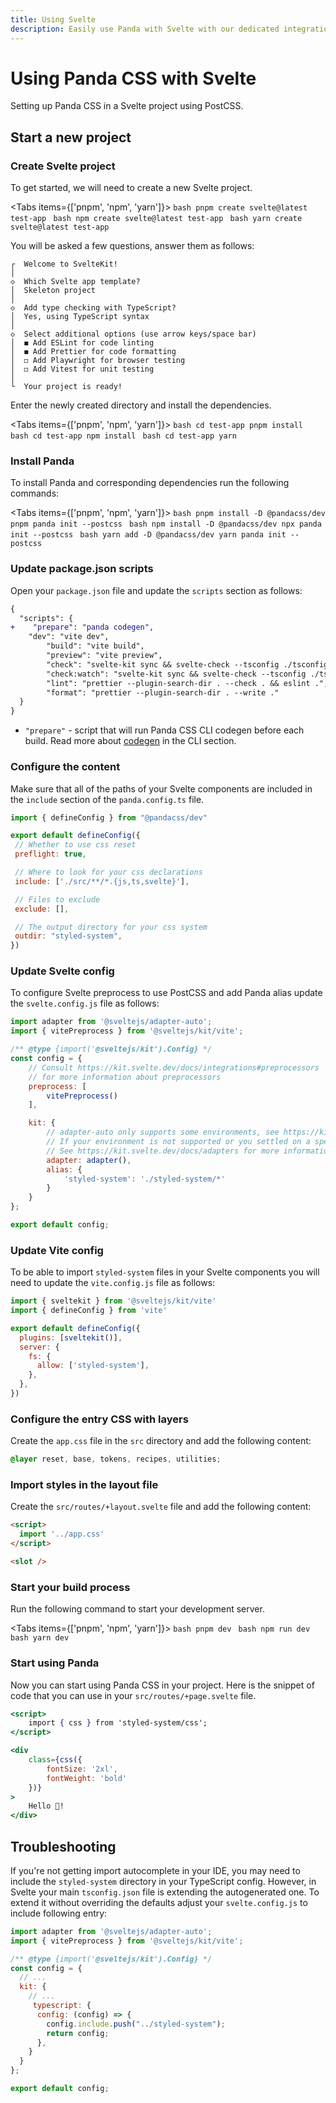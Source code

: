 ```yaml
---
title: Using Svelte
description: Easily use Panda with Svelte with our dedicated integration.
---
```


# Using Panda CSS with Svelte

Setting up Panda CSS in a Svelte project using PostCSS.

## Start a new project

<Steps>

### Create Svelte project

To get started, we will need to create a new Svelte project.

<Tabs items={['pnpm', 'npm', 'yarn']}>
  <Tab>
    ```bash
    pnpm create svelte@latest test-app
    ```
  </Tab>
  <Tab>
    ```bash
    npm create svelte@latest test-app
    ```
  </Tab>
  <Tab>
    ```bash
    yarn create svelte@latest test-app
    ```
  </Tab>
</Tabs>

You will be asked a few questions, answer them as follows:

```
┌  Welcome to SvelteKit!
│
◇  Which Svelte app template?
│  Skeleton project
│
◇  Add type checking with TypeScript?
│  Yes, using TypeScript syntax
│
◇  Select additional options (use arrow keys/space bar)
│  ◼ Add ESLint for code linting
│  ◼ Add Prettier for code formatting
│  ◻ Add Playwright for browser testing
│  ◻ Add Vitest for unit testing
│
└  Your project is ready!
```

Enter the newly created directory and install the dependencies.

<Tabs items={['pnpm', 'npm', 'yarn']}>
  <Tab>
    ```bash
    cd test-app
    pnpm install
    ```
  </Tab>
  <Tab>
    ```bash
    cd test-app
    npm install
    ```
  </Tab>
  <Tab>
    ```bash
    cd test-app
    yarn
    ```
  </Tab>
</Tabs>


### Install Panda

To install Panda and corresponding dependencies run the following commands:

<Tabs items={['pnpm', 'npm', 'yarn']}>
  <Tab>
    ```bash
    pnpm install -D @pandacss/dev
    pnpm panda init --postcss
    ```
  </Tab>
  <Tab>
    ```bash
    npm install -D @pandacss/dev
    npx panda init --postcss
    ```
  </Tab>
  <Tab>
    ```bash
    yarn add -D @pandacss/dev
    yarn panda init --postcss
    ```
  </Tab>
</Tabs>

### Update package.json scripts

Open your `package.json` file and update the `scripts` section as follows:

```diff {3} filename="package.json"
{
  "scripts": {
+    "prepare": "panda codegen",
    "dev": "vite dev",
		"build": "vite build",
		"preview": "vite preview",
		"check": "svelte-kit sync && svelte-check --tsconfig ./tsconfig.json",
		"check:watch": "svelte-kit sync && svelte-check --tsconfig ./tsconfig.json --watch",
		"lint": "prettier --plugin-search-dir . --check . && eslint .",
		"format": "prettier --plugin-search-dir . --write ."
  }
}
```
- `"prepare"` - script that will run Panda CSS CLI codegen before each build. Read more about [codegen](/docs/references/cli#panda-codegen) in the CLI section.

### Configure the content

Make sure that all of the paths of your Svelte components are included in the `include` section of the `panda.config.ts` file.

```js {8} filename="panda.config.ts"
import { defineConfig } from "@pandacss/dev"

export default defineConfig({
 // Whether to use css reset
 preflight: true,

 // Where to look for your css declarations
 include: ['./src/**/*.{js,ts,svelte}'],

 // Files to exclude
 exclude: [],

 // The output directory for your css system
 outdir: "styled-system",
})
```

### Update Svelte config

To configure Svelte preprocess to use PostCSS and add Panda alias update the `svelte.config.js` file as follows:

```js {3,11-13,21-23} filename="svelte.config.js"
import adapter from '@sveltejs/adapter-auto';
import { vitePreprocess } from '@sveltejs/kit/vite';

/** @type {import('@sveltejs/kit').Config} */
const config = {
	// Consult https://kit.svelte.dev/docs/integrations#preprocessors
	// for more information about preprocessors
	preprocess: [
		vitePreprocess()
	],

	kit: {
		// adapter-auto only supports some environments, see https://kit.svelte.dev/docs/adapter-auto for a list.
		// If your environment is not supported or you settled on a specific environment, switch out the adapter.
		// See https://kit.svelte.dev/docs/adapters for more information about adapters.
		adapter: adapter(),
		alias: {
			'styled-system': './styled-system/*'
		}
	}
};

export default config;
```

### Update Vite config

To be able to import `styled-system` files in your Svelte components you will need to update the `vite.config.js` file as follows:

```js {6-10} filename="vite.config.js"
import { sveltekit } from '@sveltejs/kit/vite'
import { defineConfig } from 'vite'

export default defineConfig({
  plugins: [sveltekit()],
  server: {
    fs: {
      allow: ['styled-system'],
    },
  },
})
```

### Configure the entry CSS with layers

Create the `app.css` file in the `src` directory and add the following content:

```css filename="src/app.css"
@layer reset, base, tokens, recipes, utilities;
```

### Import styles in the layout file

Create the `src/routes/+layout.svelte` file and add the following content:

```html {2} filename="src/routes/+layout.svelte"
<script>
  import '../app.css'
</script>

<slot />
```

### Start your build process

Run the following command to start your development server.

<Tabs items={['pnpm', 'npm', 'yarn']}>
  <Tab>
    ```bash
    pnpm dev
    ```
  </Tab>
  <Tab>
    ```bash
    npm run dev
    ```
  </Tab>
  <Tab>
    ```bash
    yarn dev
    ```
  </Tab>
</Tabs>

### Start using Panda

Now you can start using Panda CSS in your project.
Here is the snippet of code that you can use in your `src/routes/+page.svelte` file.

```jsx filename="src/routes/+page.svelte"
<script>
	import { css } from 'styled-system/css';
</script>

<div
	class={css({
		fontSize: '2xl',
		fontWeight: 'bold'
	})}
>
	Hello 🐼!
</div>
```
</Steps>

## Troubleshooting

If you're not getting import autocomplete in your IDE, you may need to include the `styled-system` directory in your TypeScript config. However, in Svelte your main `tsconfig.json` file is extending the autogenerated one. To extend it without overriding the defaults adjust your `svelte.config.js` to include following entry:

```js filename="svelte.config.js"
import adapter from '@sveltejs/adapter-auto';
import { vitePreprocess } from '@sveltejs/kit/vite';

/** @type {import('@sveltejs/kit').Config} */
const config = {
  // ...
  kit: {
    // ...
     typescript: {
      config: (config) => {
        config.include.push("../styled-system");
        return config;
      },
    }
  }
};

export default config;
```
